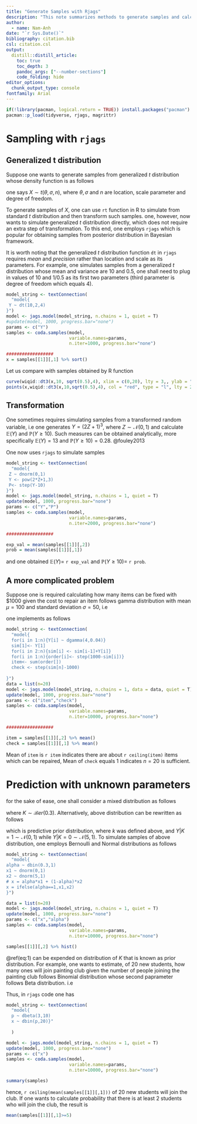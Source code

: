 ---
title: "Generate Samples with Rjags"
description: "This note summarizes methods to generate samples and calculate measures of interest through such generated samples."
author:
  - name: Nam-Anh
date: "`r Sys.Date()`"
bibliography: citation.bib
csl: citation.csl
output:
  distill::distill_article:
    toc: true
    toc_depth: 3
    pandoc_args: ["--number-sections"]
    code_folding: hide
editor_options: 
  chunk_output_type: console
fontfamily: Arial
---

```{r setup, include=FALSE}
if(!library(pacman, logical.return = TRUE)) install.packages("pacman")
pacman::p_load(tidyverse, rjags, magrittr)
```


# Sampling with `rjags`

## Generalized t distribution

Suppose one wants to generate samples from generalized $t$ distribution whose density function is as follows

\begin{equation}
f(x) = \frac{c\sigma^{-1}}{\bigg[n+\Big(\frac{x-\theta}{\sigma}\Big)^2\bigg]^{0.5(n+1)}},
\end{equation}

one says $X \sim t(\theta,\sigma,n)$, where $\theta, \sigma$ and $n$ are location, scale parameter and degree of freedom.

To generate samples of $X$, one can use `rt` function in R to simulate from standard $t$ distribution and then transform such samples. one, however, now wants to simulate generalized $t$ distribution directly, which does not require an extra step of transformation. To this end, one employs `rjags` which is popular for obtaining samples from posterior distribution in Bayesian framework. 

It is worth noting that the generalized $t$ distribution function `dt` in `rjags` requires *mean* and *precision* rather than location and scale as its parameters. For example, one simulates samples from a generalized $t$ distribution whose mean and variance are 10 and 0.5, one shall need to plug in values of 10 and 1/0.5 as its first two parameters (third parameter is degree of freedom which equals 4). 

```{r,  message=FALSE, warning=FALSE}
model_string <- textConnection(
  "model{
 Y ~ dt(10,2,4)
}")
model <- jags.model(model_string, n.chains = 1, quiet = T)
#update(model, 1000, progress.bar="none")
params <- c("Y")
samples <- coda.samples(model,
                        variable.names=params,
                        n.iter=1000, progress.bar="none")

##################
x = samples[[1]][,1] %>% sort()
```

Let us compare with samples obtained by R function

```{r}
curve(wiqid::dt3(x,10, sqrt(0.5),4), xlim = c(0,20), lty = 3,, ylab = "density")
points(x,wiqid::dt3(x,10,sqrt(0.5),4), col = "red", type = "l", lty = 2)
```

## Transformation

One sometimes requires simulating samples from a transformed random variable, i.e one generates $Y = (2Z+1)^3$, where $Z \sim \mathcal{N}(0,1)$ and calculate $\mathbb{E}(Y)$ and $\mathbb{P}(Y \ge10)$. Such measures can be obtained analytically, more specifically $\mathbb{E}(Y) = 13$ and $\mathbb{P}(Y \ge 10) = 0.28$. @fouley2013

One now uses `rjags` to simulate samples 

```{r,  message=FALSE, warning=FALSE}
model_string <- textConnection(
  "model{
 Z ~ dnorm(0,1)
 Y <- pow(2*Z+1,3)
 P<- step(Y-10)
}")
model <- jags.model(model_string, n.chains = 1, quiet = T)
update(model, 1000, progress.bar="none")
params <- c("Y","P")
samples <- coda.samples(model,
                        variable.names=params,
                        n.iter=2000, progress.bar="none")

##################

exp_val = mean(samples[[1]][,2])
prob = mean(samples[[1]][,1])
```

and one obtained $\mathbb{E}(Y) =$ `r exp_val` and $\mathbb{P}(Y\ge 10) =$ `r prob`.

## A more complicated problem

Suppose one is required calculating how many items can be fixed with \$1000 given the cost to repair an item follows gamma distribution with mean $\mu = 100$ and standard deviation $\sigma = 50$, i.e

\begin{equation}
X \sim \mathcal{G}am(4, 0.04)
\end{equation}

one implements as follows

```{r,  message=FALSE, warning=FALSE}
model_string <- textConnection(
  "model{
  for(i in 1:n){Y[i] ~ dgamma(4,0.04)}
  sim[1]<- Y[1]
  for(i in 2:n){sim[i] <- sim[i-1]+Y[i]}
  for(i in 1:n){order[i]<- step(1000-sim[i])}
  item<- sum(order[])
  check <- step(sim[n]-1000)
  
}")
data = list(n=20)
model <- jags.model(model_string, n.chains = 1, data = data, quiet = T)
update(model, 1000, progress.bar="none")
params <- c("item","check")
samples <- coda.samples(model,
                        variable.names=params,
                        n.iter=10000, progress.bar="none")

##################

item = samples[[1]][,2] %>% mean()
check = samples[[1]][,1] %>% mean()
```

Mean of `item` is `r item` indicates there are about `r ceiling(item)` items which can be repaired, Mean of `check` equals 1 indicates $n=20$ is sufficient. 

# Prediction with unknown parameters

for the sake of ease, one shall consider a mixed distribution as follows

\begin{equation}
X = K\mathcal{N}(0,1) + (1-K)\mathcal{N}(5,1),
\end{equation}

where $K \sim \mathcal{B}er(0.3)$. Alternatively, above distribution can be rewritten as follows

\begin{equation}
f(x) = \int f(y|k)f(k)dk,
(\#eq:1)
\end{equation}

which is predictive prior distribution, where $k$ was defined above, and $Y|K=1 \sim \mathcal{N}(0,1)$ while $Y|K=0 \sim \mathcal{N}(5,1)$. To simulate samples of above distribution, one employs Bernoulli and Normal distributions as follows

```{r, eval = FALSE}
model_string <- textConnection(
  "model{
alpha ~ dbin(0.3,1)
x1 ~ dnorm(0,1)
x2 ~ dnorm(5,1)
# x = alpha*x1 + (1-alpha)*x2
x = ifelse(alpha==1,x1,x2)
}")

data = list(n=20)
model <- jags.model(model_string, n.chains = 1, quiet = T)
update(model, 1000, progress.bar="none")
params <- c("x","alpha")
samples <- coda.samples(model,
                        variable.names=params,
                        n.iter=10000, progress.bar="none")

samples[[1]][,2] %>% hist()
```

\@ref(eq:1) can be expended on distribution of $K$ that is known as prior distribution. For example, one wants to estimate, of 20 new students, how many ones will join painting club given the number of people joining the painting club follows Binomial distribution whose second paprameter follows Beta distribution. i.e

\begin{equation}
X \sim \mathcal{B}in(20,\pi), \quad \pi \sim \mathcal{B}eta(3,2).
\end{equation}

Thus, in `rjags` code one has 

```{r}
model_string <- textConnection(
  "model{
  p ~ dbeta(3,10)
  x ~ dbin(p,20)}"
  
  )

model <- jags.model(model_string, n.chains = 1, quiet = T)
update(model, 1000, progress.bar="none")
params <- c("x")
samples <- coda.samples(model,
                        variable.names=params,
                        n.iter=10000, progress.bar="none")

summary(samples)
```

hence, `r ceiling(mean(samples[[1]][,1]))` of 20 new students will join the club. If one wants to calculate probability that there is at least 2 students who will join the club, the result is

```{r}
mean(samples[[1]][,1]>=5)
```
















